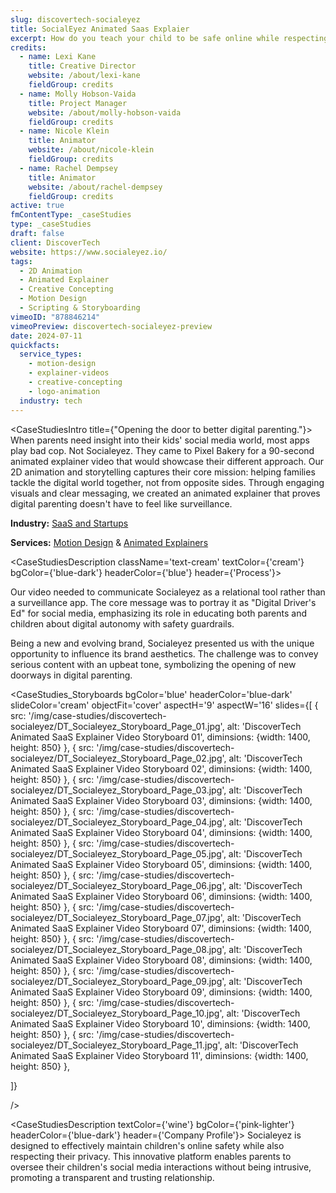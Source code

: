 ```yaml
---
slug: discovertech-socialeyez
title: SocialEyez Animated Saas Explaier
excerpt: How do you teach your child to be safe online while respecting their privacy?
credits:
  - name: Lexi Kane
    title: Creative Director
    website: /about/lexi-kane
    fieldGroup: credits
  - name: Molly Hobson-Vaida
    title: Project Manager
    website: /about/molly-hobson-vaida
    fieldGroup: credits
  - name: Nicole Klein
    title: Animator
    website: /about/nicole-klein
    fieldGroup: credits
  - name: Rachel Dempsey
    title: Animator
    website: /about/rachel-dempsey
    fieldGroup: credits
active: true
fmContentType: _caseStudies
type: _caseStudies
draft: false
client: DiscoverTech
website: https://www.socialeyez.io/
tags:
  - 2D Animation
  - Animated Explainer
  - Creative Concepting
  - Motion Design
  - Scripting & Storyboarding
vimeoID: "878846214"
vimeoPreview: discovertech-socialeyez-preview
date: 2024-07-11
quickfacts:
  service_types:
    - motion-design
    - explainer-videos
    - creative-concepting
    - logo-animation
  industry: tech
---
```


<CaseStudiesIntro title={"Opening the door to better digital parenting."}>
When parents need insight into their kids' social media world, most apps play bad cop. Not Socialeyez. They came to Pixel Bakery for a 90-second animated explainer video that would showcase their different approach. Our 2D animation and storytelling captures their core mission: helping families tackle the digital world together, not from opposite sides. Through engaging visuals and clear messaging, we created an animated explainer that proves digital parenting doesn't have to feel like surveillance.

**Industry:** [SaaS and Startups](/industries/saas-video-production)

**Services:** [Motion Design](/services/animation) & [Animated Explainers](/services/animated-explainer-videos)

</CaseStudiesIntro>


<CaseStudiesDescription className='text-cream' textColor={'cream'} bgColor={'blue-dark'} headerColor={'blue'} header={'Process'}>
<p className="text-cream">Our video needed to communicate Socialeyez as a relational tool rather than a surveillance app. The core message was to portray it as "Digital Driver's Ed" for social media, emphasizing its role in educating both parents and children about digital autonomy with safety guardrails.</p>

<p className="text-cream">Being a new and evolving brand, Socialeyez presented us with the unique opportunity to influence its brand aesthetics. The challenge was to convey serious content with an upbeat tone, symbolizing the opening of new doorways in digital parenting.</p>
</CaseStudiesDescription>

<CaseStudies_Storyboards
bgColor='blue'
headerColor='blue-dark'
slideColor='cream'
objectFit='cover'
aspectH='9'
aspectW='16'
slides={[
    {
      src: '/img/case-studies/discovertech-socialeyez/DT_Socialeyez_Storyboard_Page_01.jpg',
      alt: 'DiscoverTech Animated SaaS Explainer Video Storyboard 01',
      diminsions: {width: 1400, height: 850}
    },
    {
      src: '/img/case-studies/discovertech-socialeyez/DT_Socialeyez_Storyboard_Page_02.jpg',
      alt: 'DiscoverTech Animated SaaS Explainer Video Storyboard 02',
      diminsions: {width: 1400, height: 850}
    },
    {
      src: '/img/case-studies/discovertech-socialeyez/DT_Socialeyez_Storyboard_Page_03.jpg',
      alt: 'DiscoverTech Animated SaaS Explainer Video Storyboard 03',
      diminsions: {width: 1400, height: 850}
    },
    {
      src: '/img/case-studies/discovertech-socialeyez/DT_Socialeyez_Storyboard_Page_04.jpg',
      alt: 'DiscoverTech Animated SaaS Explainer Video Storyboard 04',
      diminsions: {width: 1400, height: 850}
    },
    {
      src: '/img/case-studies/discovertech-socialeyez/DT_Socialeyez_Storyboard_Page_05.jpg',
      alt: 'DiscoverTech Animated SaaS Explainer Video Storyboard 05',
      diminsions: {width: 1400, height: 850}
    },
    {
      src: '/img/case-studies/discovertech-socialeyez/DT_Socialeyez_Storyboard_Page_06.jpg',
      alt: 'DiscoverTech Animated SaaS Explainer Video Storyboard 06',
      diminsions: {width: 1400, height: 850}
    },
    {
      src: '/img/case-studies/discovertech-socialeyez/DT_Socialeyez_Storyboard_Page_07.jpg',
      alt: 'DiscoverTech Animated SaaS Explainer Video Storyboard 07',
      diminsions: {width: 1400, height: 850}
    },
    {
      src: '/img/case-studies/discovertech-socialeyez/DT_Socialeyez_Storyboard_Page_08.jpg',
      alt: 'DiscoverTech Animated SaaS Explainer Video Storyboard 08',
      diminsions: {width: 1400, height: 850}
    },
    {
      src: '/img/case-studies/discovertech-socialeyez/DT_Socialeyez_Storyboard_Page_09.jpg',
      alt: 'DiscoverTech Animated SaaS Explainer Video Storyboard 09',
      diminsions: {width: 1400, height: 850}
    },
    {
      src: '/img/case-studies/discovertech-socialeyez/DT_Socialeyez_Storyboard_Page_10.jpg',
      alt: 'DiscoverTech Animated SaaS Explainer Video Storyboard 10',
      diminsions: {width: 1400, height: 850}
    },
    {
      src: '/img/case-studies/discovertech-socialeyez/DT_Socialeyez_Storyboard_Page_11.jpg',
      alt: 'DiscoverTech Animated SaaS Explainer Video Storyboard 11',
      diminsions: {width: 1400, height: 850}
    },
 
  ]}

  />


<CaseStudiesDescription textColor={'wine'} bgColor={'pink-lighter'} headerColor={'blue-dark'} header={'Company Profile'}>
Socialeyez is designed to effectively maintain children's online safety while also respecting their privacy. This innovative platform enables parents to oversee their children's social media interactions without being intrusive, promoting a transparent and trusting relationship.
</CaseStudiesDescription>